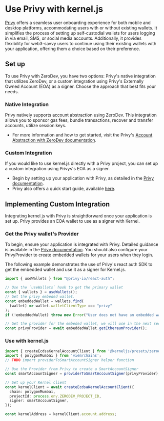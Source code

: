 # Use Privy with kernel.js

[Privy](https://privy.io/) offers a seamless user onboarding experience for both mobile and desktop platforms, accommodating users with or without existing wallets. It simplifies the process of setting up self-custodial wallets for users logging in via email, SMS, or social media accounts. Additionally, it provides flexibility for web3-savvy users to continue using their existing wallets with your application, offering them a choice based on their preference.

## Set up

To use Privy with ZeroDev, you have two options: Privy's native integration that utilizes ZeroDev, or a custom integration using Privy's Externally Owned Account (EOA) as a signer. Choose the approach that best fits your needs.

### Native Integration
Privy natively supports account abstraction using ZeroDev. This integration allows you to sponsor gas fees, bundle transactions, recover and transfer accounts, utilize session keys.
- For more information and how to get started, visit the Privy's [Account Abstraction with ZeroDev documentation](https://docs.Privy.xyz/embedded-wallets/add-account-abstraction).

### Custom Integration
If you would like to use kernel.js directly with a Privy project, you can set up a custom integration using Privys's EOA as a signer.
- Begin by setting up your application with Privy, as detailed in the [Privy documentation](https://docs.privy.io/).
- Privy also offers a quick start guide, available [here](https://docs.privy.io/guide/quickstart).

## Implementing Custom Integration
Integrating kernel.js with Privy is straightforward once your application is set up. Privy provides an EOA wallet to use as a signer with Kernel.

### Get the Privy wallet's Provider
To begin, ensure your application is integrated with Privy. Detailed guidance is available in the [Privy documentation](https://docs.privy.io/guide/quickstart). You should also configure your PrivyProvider to create embedded wallets for your users when they login.

The following example demonstrates the use of Privy's react auth SDK to get the embedded wallet and use it as a signer for Kernel.js.

```typescript
import { useWallets } from "@privy-io/react-auth";

// Use the `useWallets` hook to get the primary wallet
const { wallets } = useWallets();
// Get the privy embeded wallet.
const embeddedWallet = wallets.find(
  (wallet) => wallet.walletClientType === "privy"
);
if (!embeddedWallet) throw new Error("User does not have an embedded wallet");

// Get the provider for the embeded wallet, we will use in the next section
const privyProvider = await embeddedWallet.getEthereumProvider();
```

### Use with kernel.js

```typescript
import { createEcdsaKernelAccountClient } from '@kerneljs/presets/zerodev';
import { polygonMumbai } from 'viem/chains';
// TODO import providerToSmartAccountSigner helper function

// Use the Provider from Privy to create a SmartAccountSigner
const smartAccountSigner = providerToSmartAccountSigner(privyProvider);

// Set up your Kernel client
const kernelClient = await createEcdsaKernelAccountClient({
  chain: polygonMumbai,
  projectId: process.env.ZERODEV_PROJECT_ID,
  signer: smartAccountSigner,
});

const kernelAddress = kernelClient.account.address;
```
